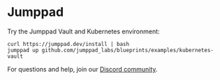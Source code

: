 # Jumppad

Try the Jumppad Vault and Kubernetes environment:

```shell
curl https://jumppad.dev/install | bash
jumppad up github.com/jumppad_labs/blueprints/examples/kubernetes-vault
```

For questions and help, join our [Discord community](https://discord.gg/ZuEFPJU69D).
